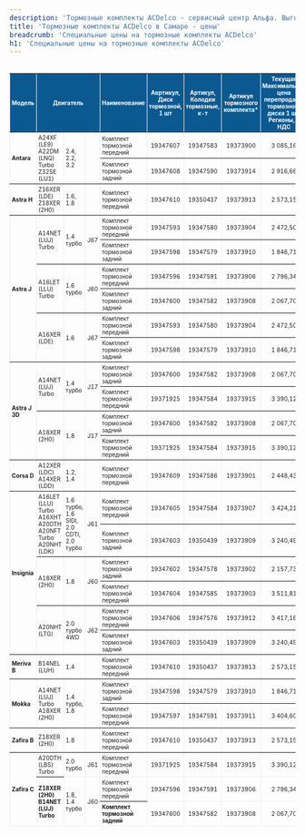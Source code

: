 ```yaml
---
description: 'Тормозные комплекты ACDelco - сервисный центр Альфа. Выгодные цены, в наличии, высокое качество работы, официальный автосервис General Motors в Самаре.'
title: 'Тормозные комплекты ACDelco в Самаре - цены'
breadcrumb: 'Специальные цены на тормозные комплекты ACDelco'
h1: 'Специальные цены на тормозные комплекты ACDelco'
---
```

<div class="mds-area-pf1">
    <div class="modCnt_tbl_1 mod mds-cmp-content04 cnt_tbl_1 section" style="overflow: auto;position: relative;">
        <table class="tbl" style="border-collapse: collapse;border: none;" border="1" cellpadding="0" cellspacing="0">
            <thead>
                <tr style="background-color: rgb(10, 90, 145);color: rgb(255, 255, 255);">
                    <th height="93" style="font-size: 10px; padding: 3px; text-align: center;" align="center" width="5%" valign="middle">
                        <div class="fck_authorsinput tx">Модель</div>
                    </th>
                    <th colspan="3" style="font-size: 10px; padding: 3px; text-align: center;" align="center" width="15%" valign="middle" id="tht_02">
                        <div class="fck_authorsinput tx">Двигатель</div>
                    </th>
                    <th style="font-size: 10px; padding: 3px; text-align: center;" align="center" valign="middle" id="tht_03">
                        <div class="fck_authorsinput tx">Наименование</div>
                    </th>
                    <th style="font-size: 10px; padding: 3px; text-align: center;" align="center" valign="middle" id="tht_04">
                        <div class="fck_authorsinput tx">Авртикул, Диск тормозной, 1 шт</div>
                    </th>
                    <th style="font-size: 10px; padding: 3px; text-align: center;" align="center" valign="middle" id="tht_05">
                        <div class="fck_authorsinput tx">Артикул, Колодки тормозные, к-т</div>
                    </th>
                    <th style="font-size: 10px; padding: 3px; text-align: center;" align="center" valign="middle" id="tht_06">
                        <div class="fck_authorsinput tx">Артикул тормозного комплекта*</div>
                    </th>
                    <th style="font-size: 10px; padding: 3px; text-align: center;" align="center" valign="middle" id="tht_07">
                        <div class="fck_authorsinput tx"><strong>Текущая Максимальная цена перепродажи тормозного диска 1 шт, Регионы, с НДС</strong></div>
                    </th>
                    <th style="font-size: 10px; padding: 3px; text-align: center;" align="center" valign="middle" id="tht_08">
                        <div class="fck_authorsinput tx"><strong>Текущая Максимальная цена перепродажи Колодок тормозных, Регионы, с НДС</strong></div>
                    </th>
                    <th style="font-size: 10px; padding: 3px; text-align: center;" align="center" valign="middle" id="tht_09">
                        <div class="fck_authorsinput tx"><strong>Текущая Максимальная цена перепродажи Тормозного Комплекта, Регионы, с НДС</strong></div>
                    </th>
                    <th style="font-size: 10px; padding: 3px; text-align: center;" align="center" valign="middle" id="tht_010">
                        <div class="fck_authorsinput tx"><strong>Максимальная цена перепродажи Тормозного Комплекта по Кампании, Регионы, с НДС</strong></div>
                    </th>
                </tr>
            </thead>
            <tfoot>
                <tr>
                    <th height="48" sdnum="1038;0;@" style="font-size: 10px; padding: 3px;" align="left" rowspan="3" valign="middle" id="thl_26">
                        <div class="fck_authorsinput tx">Zafira C</div>
                    </th>
                    <td sdnum="1038;0;@" style="font-size: 10px; padding: 3px;" align="left" valign="middle" headers="tht_02 thl_26">
                        <div class="fck_authorsinput tx">A20DTH (LBS) Turbo</div>
                    </td>
                    <td sdnum="1038;0;@" style="font-size: 10px; padding: 3px;" align="left" valign="middle" headers="tht_03 thl_26">
                        <div class="fck_authorsinput tx">2.0 турбо</div>
                    </td>
                    <td sdnum="1038;0;_(* #&nbsp;##0,00_);_(* \(#&nbsp;##0,00\);_(* &quot;-&quot;??_);_(@_)" style="font-size: 10px; padding: 3px;" align="center" valign="middle" headers="tht_04 thl_26">
                        <div class="fck_authorsinput tx"> J61 </div>
                    </td>
                    <td sdnum="1038;0;@" style="font-size: 10px; padding: 3px;" align="left" valign="middle" headers="tht_05 thl_26">
                        <div class="fck_authorsinput tx">Комплект тормозной передний</div>
                    </td>
                    <td sdnum="1038;0;@" style="font-size: 10px; padding: 3px;" align="center" valign="middle" headers="tht_06 thl_26">
                        <div class="fck_authorsinput tx">19371925</div>
                    </td>
                    <td sdnum="1038;0;@" style="font-size: 10px; padding: 3px;" align="center" valign="middle" headers="tht_07 thl_26">
                        <div class="fck_authorsinput tx">19347584</div>
                    </td>
                    <td sdnum="1038;0;@" style="font-size: 10px; padding: 3px;" align="center" valign="middle" headers="tht_08 thl_26">
                        <div class="fck_authorsinput tx">19373915</div>
                    </td>
                    <td sdnum="1038;0;_(* #&nbsp;##0,00_);_(* \(#&nbsp;##0,00\);_(* &quot;-&quot;??_);_(@_)" sdval="3390,12331008" style="font-size: 10px; padding: 3px;" align="center" valign="middle" headers="tht_09 thl_26">
                        <div class="fck_authorsinput tx"> 3&nbsp;390,12 </div>
                    </td>
                    <td sdnum="1038;0;_(* #&nbsp;##0,00_);_(* \(#&nbsp;##0,00\);_(* &quot;-&quot;??_);_(@_)" sdval="3144,220704768" style="font-size: 10px; padding: 3px;" align="center" valign="middle" headers="tht_10 thl_26">
                        <div class="fck_authorsinput tx"> 3&nbsp;144,22 </div>
                    </td>
                    <td sdnum="1038;0;_(* #&nbsp;##0,00_);_(* \(#&nbsp;##0,00\);_(* &quot;-&quot;??_);_(@_)" sdval="9924,467324928" style="font-size: 10px; padding: 3px;" align="right" valign="middle" headers="tht_11 thl_26">
                        <div class="fck_authorsinput tx"><strong> 9&nbsp;924,47 </strong></div>
                    </td>
                    <td sdnum="1038;0;_(* #&nbsp;##0,00_);_(* \(#&nbsp;##0,00\);_(* &quot;-&quot;??_);_(@_)" sdval="6780,24662016" style="font-size: 10px; padding: 3px;" align="right" valign="middle" headers="tht_12 thl_26">
                        <div class="fck_authorsinput tx"><strong> 6&nbsp;780,25 </strong></div>
                    </td>
                </tr>
                <tr>
                    <th sdnum="1038;0;@" style="font-size: 10px; padding: 3px;" align="left" rowspan="2" valign="middle" id="thl_27">
                        <div class="fck_authorsinput tx">Z18XER (2H0)<br />
                            B14NET (LUJ) Turbo</div>
                    </th>
                    <td sdnum="1038;0;@" style="font-size: 10px; padding: 3px;" align="left" rowspan="2" valign="middle" headers="tht_02 thl_27">
                        <div class="fck_authorsinput tx">1.8, 1.4 турбо</div>
                    </td>
                    <td sdnum="1038;0;@" style="font-size: 10px; padding: 3px;" align="center" rowspan="2" valign="middle" headers="tht_03 thl_27">
                        <div class="fck_authorsinput tx">J60</div>
                    </td>
                    <td sdnum="1038;0;@" style="font-size: 10px; padding: 3px;" align="left" valign="middle" headers="tht_04 thl_27">
                        <div class="fck_authorsinput tx">Комплект тормозной передний</div>
                    </td>
                    <td sdnum="1038;0;@" style="font-size: 10px; padding: 3px;" align="center" valign="middle" headers="tht_05 thl_27">
                        <div class="fck_authorsinput tx">19347596</div>
                    </td>
                    <td sdnum="1038;0;@" style="font-size: 10px; padding: 3px;" align="center" valign="middle" headers="tht_06 thl_27">
                        <div class="fck_authorsinput tx">19347591</div>
                    </td>
                    <td sdnum="1038;0;@" style="font-size: 10px; padding: 3px;" align="center" valign="middle" headers="tht_07 thl_27">
                        <div class="fck_authorsinput tx">19373906</div>
                    </td>
                    <td sdnum="1038;0;_(* #&nbsp;##0,00_);_(* \(#&nbsp;##0,00\);_(* &quot;-&quot;??_);_(@_)" sdval="2796,336012288" style="font-size: 10px; padding: 3px;" align="center" valign="middle" headers="tht_08 thl_27">
                        <div class="fck_authorsinput tx"> 2&nbsp;796,34 </div>
                    </td>
                    <td sdnum="1038;0;_(* #&nbsp;##0,00_);_(* \(#&nbsp;##0,00\);_(* &quot;-&quot;??_);_(@_)" sdval="2387,165933568" style="font-size: 10px; padding: 3px;" align="center" valign="middle" headers="tht_09 thl_27">
                        <div class="fck_authorsinput tx"> 2&nbsp;387,17 </div>
                    </td>
                    <td sdnum="1038;0;_(* #&nbsp;##0,00_);_(* \(#&nbsp;##0,00\);_(* &quot;-&quot;??_);_(@_)" sdval="7979,837958144" style="font-size: 10px; padding: 3px;" align="right" valign="middle" headers="tht_10 thl_27">
                        <div class="fck_authorsinput tx"><strong> 7&nbsp;979,84 </strong></div>
                    </td>
                    <td sdnum="1038;0;_(* #&nbsp;##0,00_);_(* \(#&nbsp;##0,00\);_(* &quot;-&quot;??_);_(@_)" sdval="5592,672024576" style="font-size: 10px; padding: 3px;" align="right" valign="middle" headers="tht_11 thl_27">
                        <div class="fck_authorsinput tx"><strong> 5&nbsp;592,67 </strong></div>
                    </td>
                </tr>
                <tr>
                    <th sdnum="1038;0;@" style="font-size: 10px; padding: 3px;" align="left" valign="middle" id="thl_28">
                        <div class="fck_authorsinput tx">Комплект тормозной задний</div>
                    </th>
                    <td sdnum="1038;0;@" style="font-size: 10px; padding: 3px;" align="center" valign="middle" headers="tht_02 thl_28">
                        <div class="fck_authorsinput tx">19347600</div>
                    </td>
                    <td sdnum="1038;0;@" style="font-size: 10px; padding: 3px;" align="center" valign="middle" headers="tht_03 thl_28">
                        <div class="fck_authorsinput tx">19347582</div>
                    </td>
                    <td sdnum="1038;0;@" style="font-size: 10px; padding: 3px;" align="center" valign="middle" headers="tht_04 thl_28">
                        <div class="fck_authorsinput tx">19373908</div>
                    </td>
                    <td sdnum="1038;0;_(* #&nbsp;##0,00_);_(* \(#&nbsp;##0,00\);_(* &quot;-&quot;??_);_(@_)" sdval="2067,700836864" style="font-size: 10px; padding: 3px;" align="center" valign="middle" headers="tht_05 thl_28">
                        <div class="fck_authorsinput tx"> 2&nbsp;067,70 </div>
                    </td>
                    <td sdnum="1038;0;_(* #&nbsp;##0,00_);_(* \(#&nbsp;##0,00\);_(* &quot;-&quot;??_);_(@_)" sdval="1868,6034432" style="font-size: 10px; padding: 3px;" align="center" valign="middle" headers="tht_06 thl_28">
                        <div class="fck_authorsinput tx"> 1&nbsp;868,60 </div>
                    </td>
                    <td sdnum="1038;0;_(* #&nbsp;##0,00_);_(* \(#&nbsp;##0,00\);_(* &quot;-&quot;??_);_(@_)" sdval="6004,005116928" style="font-size: 10px; padding: 3px;" align="right" valign="middle" headers="tht_07 thl_28">
                        <div class="fck_authorsinput tx"><strong> 6&nbsp;004,01 </strong></div>
                    </td>
                    <td sdnum="1038;0;_(* #&nbsp;##0,00_);_(* \(#&nbsp;##0,00\);_(* &quot;-&quot;??_);_(@_)" sdval="4135,401673728" style="font-size: 10px; padding: 3px;" align="right" valign="middle" headers="tht_08 thl_28">
                        <div class="fck_authorsinput tx"><strong> 4&nbsp;135,40 </strong></div>
                    </td>
                </tr>
            </tfoot>
            <tbody>
                <tr>
                    <th height="53" sdnum="1038;0;@" style="font-size: 10px; padding: 3px;" align="left" rowspan="2" valign="middle" id="thl_02">
                        <div class="fck_authorsinput tx">Antara</div>
                    </th>
                    <td sdnum="1038;0;@" style="font-size: 10px; padding: 3px;" align="left" rowspan="2" valign="middle" headers="tht_02 thl_02">
                        <div class="fck_authorsinput tx">A24XF (LE9)<br />
                            A22DM (LNQ) Turbo<br />
                            Z32SE (LU1)</div>
                    </td>
                    <td sdnum="1038;0;@" style="font-size: 10px; padding: 3px;" align="left" rowspan="2" valign="middle" headers="tht_03 thl_02">
                        <div class="fck_authorsinput tx">2.4, 2.2, 3.2</div>
                    </td>
                    <td sdnum="1038;0;@" style="font-size: 10px; padding: 3px;" align="center" rowspan="2" valign="middle" headers="tht_04 thl_02">
                        <div class="fck_authorsinput tx">&nbsp;</div>
                    </td>
                    <td sdnum="1038;0;@" style="font-size: 10px; padding: 3px;" align="left" valign="middle" headers="tht_05 thl_02">
                        <div class="fck_authorsinput tx">Комплект тормозной передний</div>
                    </td>
                    <td sdnum="1038;0;@" style="font-size: 10px; padding: 3px;" align="center" valign="middle" headers="tht_06 thl_02">
                        <div class="fck_authorsinput tx">19347607</div>
                    </td>
                    <td sdnum="1038;0;@" style="font-size: 10px; padding: 3px;" align="center" valign="middle" headers="tht_07 thl_02">
                        <div class="fck_authorsinput tx">19347583</div>
                    </td>
                    <td sdnum="1038;0;@" style="font-size: 10px; padding: 3px;" align="center" valign="middle" headers="tht_08 thl_02">
                        <div class="fck_authorsinput tx">19373900</div>
                    </td>
                    <td sdnum="1038;0;_(* #&nbsp;##0,00_);_(* \(#&nbsp;##0,00\);_(* &quot;-&quot;??_);_(@_)" sdval="3085,158415872" style="font-size: 10px; padding: 3px;" align="center" valign="middle" headers="tht_09 thl_02">
                        <div class="fck_authorsinput tx"> 3&nbsp;085,16 </div>
                    </td>
                    <td sdnum="1038;0;_(* #&nbsp;##0,00_);_(* \(#&nbsp;##0,00\);_(* &quot;-&quot;??_);_(@_)" sdval="3303,963267072" style="font-size: 10px; padding: 3px;" align="center" valign="middle" headers="tht_10 thl_02">
                        <div class="fck_authorsinput tx"> 3&nbsp;303,96 </div>
                    </td>
                    <td sdnum="1038;0;_(* #&nbsp;##0,00_);_(* \(#&nbsp;##0,00\);_(* &quot;-&quot;??_);_(@_)" sdval="9474,280098816" style="font-size: 10px; padding: 3px;" align="right" valign="middle" headers="tht_11 thl_02">
                        <div class="fck_authorsinput tx"><strong> 9&nbsp;474,28 </strong></div>
                    </td>
                    <td sdnum="1038;0;_(* #&nbsp;##0,00_);_(* \(#&nbsp;##0,00\);_(* &quot;-&quot;??_);_(@_)" sdval="6170,316831744" style="font-size: 10px; padding: 3px;" align="right" valign="middle" headers="tht_12 thl_02">
                        <div class="fck_authorsinput tx"><strong> 6&nbsp;170,32 </strong></div>
                    </td>
                </tr>
                <tr>
                    <td sdnum="1038;0;@" style="font-size: 10px; padding: 3px;" align="left" valign="middle" headers="tht_01 thl_03">
                        <div class="fck_authorsinput tx">Комплект тормозной задний</div>
                    </td>
                    <td sdnum="1038;0;@" style="font-size: 10px; padding: 3px;" align="center" valign="middle" headers="tht_02 thl_03">
                        <div class="fck_authorsinput tx">19347608</div>
                    </td>
                    <td sdnum="1038;0;@" style="font-size: 10px; padding: 3px;" align="center" valign="middle" headers="tht_03 thl_03">
                        <div class="fck_authorsinput tx">19347590</div>
                    </td>
                    <td sdnum="1038;0;@" style="font-size: 10px; padding: 3px;" align="center" valign="middle" headers="tht_04 thl_03">
                        <div class="fck_authorsinput tx">19373914</div>
                    </td>
                    <td sdnum="1038;0;_(* #&nbsp;##0,00_);_(* \(#&nbsp;##0,00\);_(* &quot;-&quot;??_);_(@_)" sdval="2916,66365952" style="font-size: 10px; padding: 3px;" align="center" valign="middle" headers="tht_05 thl_03">
                        <div class="fck_authorsinput tx"> 2&nbsp;916,66 </div>
                    </td>
                    <td sdnum="1038;0;_(* #&nbsp;##0,00_);_(* \(#&nbsp;##0,00\);_(* &quot;-&quot;??_);_(@_)" sdval="2360,909351424" style="font-size: 10px; padding: 3px;" align="center" valign="middle" headers="tht_06 thl_03">
                        <div class="fck_authorsinput tx"> 2&nbsp;360,91 </div>
                    </td>
                    <td sdnum="1038;0;_(* #&nbsp;##0,00_);_(* \(#&nbsp;##0,00\);_(* &quot;-&quot;??_);_(@_)" sdval="8194,236670464" style="font-size: 10px; padding: 3px;" align="right" valign="middle" headers="tht_07 thl_03">
                        <div class="fck_authorsinput tx"><strong> 8&nbsp;194,24 </strong></div>
                    </td>
                    <td sdnum="1038;0;_(* #&nbsp;##0,00_);_(* \(#&nbsp;##0,00\);_(* &quot;-&quot;??_);_(@_)" sdval="5833,32731904" style="font-size: 10px; padding: 3px;" align="right" valign="middle" headers="tht_08 thl_03">
                        <div class="fck_authorsinput tx"><strong> 5&nbsp;833,33 </strong></div>
                    </td>
                </tr>
                <tr>
                    <th height="42" sdnum="1038;0;@" style="font-size: 10px; padding: 3px;" align="left" valign="middle" id="thl_04">
                        <div class="fck_authorsinput tx">Astra H</div>
                    </th>
                    <td sdnum="1038;0;@" style="font-size: 10px; padding: 3px;" align="left" valign="middle" headers="tht_02 thl_04">
                        <div class="fck_authorsinput tx">Z16XER (LDE)<br />
                            Z18XER (2H0)</div>
                    </td>
                    <td sdnum="1038;0;@" style="font-size: 10px; padding: 3px;" align="left" valign="middle" headers="tht_03 thl_04">
                        <div class="fck_authorsinput tx">1.6, 1.8</div>
                    </td>
                    <td sdnum="1038;0;@" style="font-size: 10px; padding: 3px;" align="center" valign="middle" headers="tht_04 thl_04">
                        <div class="fck_authorsinput tx">&nbsp;</div>
                    </td>
                    <td sdnum="1038;0;@" style="font-size: 10px; padding: 3px;" align="left" valign="middle" headers="tht_05 thl_04">
                        <div class="fck_authorsinput tx">Комплект тормозной передний</div>
                    </td>
                    <td sdnum="1038;0;@" style="font-size: 10px; padding: 3px;" align="center" valign="middle" headers="tht_06 thl_04">
                        <div class="fck_authorsinput tx">19347610</div>
                    </td>
                    <td sdnum="1038;0;@" style="font-size: 10px; padding: 3px;" align="center" valign="middle" headers="tht_07 thl_04">
                        <div class="fck_authorsinput tx">19350437</div>
                    </td>
                    <td sdnum="1038;0;@" style="font-size: 10px; padding: 3px;" align="center" valign="middle" headers="tht_08 thl_04">
                        <div class="fck_authorsinput tx">19373913</div>
                    </td>
                    <td sdnum="1038;0;_(* #&nbsp;##0,00_);_(* \(#&nbsp;##0,00\);_(* &quot;-&quot;??_);_(@_)" sdval="2573,145050112" style="font-size: 10px; padding: 3px;" align="center" valign="middle" headers="tht_09 thl_04">
                        <div class="fck_authorsinput tx"> 2&nbsp;573,15 </div>
                    </td>
                    <td sdnum="1038;0;_(* #&nbsp;##0,00_);_(* \(#&nbsp;##0,00\);_(* &quot;-&quot;??_);_(@_)" sdval="1974,7513344" style="font-size: 10px; padding: 3px;" align="center" valign="middle" headers="tht_10 thl_04">
                        <div class="fck_authorsinput tx"> 1&nbsp;974,75 </div>
                    </td>
                    <td sdnum="1038;0;_(* #&nbsp;##0,00_);_(* \(#&nbsp;##0,00\);_(* &quot;-&quot;??_);_(@_)" sdval="7121,041434624" style="font-size: 10px; padding: 3px;" align="right" valign="middle" headers="tht_11 thl_04">
                        <div class="fck_authorsinput tx"><strong> 7&nbsp;121,04 </strong></div>
                    </td>
                    <td sdnum="1038;0;_(* #&nbsp;##0,00_);_(* \(#&nbsp;##0,00\);_(* &quot;-&quot;??_);_(@_)" sdval="5146,290100224" style="font-size: 10px; padding: 3px;" align="right" valign="middle" headers="tht_12 thl_04">
                        <div class="fck_authorsinput tx"><strong> 5&nbsp;146,29 </strong></div>
                    </td>
                </tr>
                <tr>
                    <th height="96" sdnum="1038;0;@" style="font-size: 10px; padding: 3px;" align="left" rowspan="6" valign="middle" id="thl_05">
                        <div class="fck_authorsinput tx">Astra J</div>
                    </th>
                    <td sdnum="1038;0;@" style="font-size: 10px; padding: 3px;" align="left" rowspan="2" valign="middle" headers="tht_02 thl_05">
                        <div class="fck_authorsinput tx">A14NET (LUJ) Turbo</div>
                    </td>
                    <td sdnum="1038;0;@" style="font-size: 10px; padding: 3px;" align="left" rowspan="2" valign="middle" headers="tht_03 thl_05">
                        <div class="fck_authorsinput tx">1.4 турбо</div>
                    </td>
                    <td sdnum="1038;0;_(* #&nbsp;##0,00_);_(* \(#&nbsp;##0,00\);_(* &quot;-&quot;??_);_(@_)" style="font-size: 10px; padding: 3px;" align="center" rowspan="2" valign="middle" headers="tht_04 thl_05">
                        <div class="fck_authorsinput tx"> J67 </div>
                    </td>
                    <td sdnum="1038;0;@" style="font-size: 10px; padding: 3px;" align="left" valign="middle" headers="tht_05 thl_05">
                        <div class="fck_authorsinput tx">Комплект тормозной передний</div>
                    </td>
                    <td sdnum="1038;0;@" style="font-size: 10px; padding: 3px;" align="center" valign="middle" headers="tht_06 thl_05">
                        <div class="fck_authorsinput tx">19347593</div>
                    </td>
                    <td sdnum="1038;0;@" style="font-size: 10px; padding: 3px;" align="center" valign="middle" headers="tht_07 thl_05">
                        <div class="fck_authorsinput tx">19347580</div>
                    </td>
                    <td sdnum="1038;0;@" style="font-size: 10px; padding: 3px;" align="center" valign="middle" headers="tht_08 thl_05">
                        <div class="fck_authorsinput tx">19373904</div>
                    </td>
                    <td sdnum="1038;0;_(* #&nbsp;##0,00_);_(* \(#&nbsp;##0,00\);_(* &quot;-&quot;??_);_(@_)" sdval="2472,504832512" style="font-size: 10px; padding: 3px;" align="center" valign="middle" headers="tht_09 thl_05">
                        <div class="fck_authorsinput tx"> 2&nbsp;472,50 </div>
                    </td>
                    <td sdnum="1038;0;_(* #&nbsp;##0,00_);_(* \(#&nbsp;##0,00\);_(* &quot;-&quot;??_);_(@_)" sdval="1975,812813312" style="font-size: 10px; padding: 3px;" align="center" valign="middle" headers="tht_10 thl_05">
                        <div class="fck_authorsinput tx"> 1&nbsp;975,81 </div>
                    </td>
                    <td sdnum="1038;0;_(* #&nbsp;##0,00_);_(* \(#&nbsp;##0,00\);_(* &quot;-&quot;??_);_(@_)" sdval="6920,822478336" style="font-size: 10px; padding: 3px;" align="right" valign="middle" headers="tht_11 thl_05">
                        <div class="fck_authorsinput tx"><strong> 6&nbsp;920,82 </strong></div>
                    </td>
                    <td sdnum="1038;0;_(* #&nbsp;##0,00_);_(* \(#&nbsp;##0,00\);_(* &quot;-&quot;??_);_(@_)" sdval="4945,009665024" style="font-size: 10px; padding: 3px;" align="right" valign="middle" headers="tht_12 thl_05">
                        <div class="fck_authorsinput tx"><strong> 4&nbsp;945,01 </strong></div>
                    </td>
                </tr>
                <tr>
                    <td sdnum="1038;0;@" style="font-size: 10px; padding: 3px;" align="left" valign="middle" headers="tht_01 thl_06">
                        <div class="fck_authorsinput tx">Комплект тормозной задний</div>
                    </td>
                    <td sdnum="1038;0;@" style="font-size: 10px; padding: 3px;" align="center" valign="middle" headers="tht_02 thl_06">
                        <div class="fck_authorsinput tx">19347598</div>
                    </td>
                    <td sdnum="1038;0;@" style="font-size: 10px; padding: 3px;" align="center" valign="middle" headers="tht_03 thl_06">
                        <div class="fck_authorsinput tx">19347579</div>
                    </td>
                    <td sdnum="1038;0;@" style="font-size: 10px; padding: 3px;" align="center" valign="middle" headers="tht_04 thl_06">
                        <div class="fck_authorsinput tx">19373910</div>
                    </td>
                    <td sdnum="1038;0;_(* #&nbsp;##0,00_);_(* \(#&nbsp;##0,00\);_(* &quot;-&quot;??_);_(@_)" sdval="1846,712944128" style="font-size: 10px; padding: 3px;" align="center" valign="middle" headers="tht_05 thl_06">
                        <div class="fck_authorsinput tx"> 1&nbsp;846,71 </div>
                    </td>
                    <td sdnum="1038;0;_(* #&nbsp;##0,00_);_(* \(#&nbsp;##0,00\);_(* &quot;-&quot;??_);_(@_)" sdval="1855,465138176" style="font-size: 10px; padding: 3px;" align="center" valign="middle" headers="tht_06 thl_06">
                        <div class="fck_authorsinput tx"> 1&nbsp;855,47 </div>
                    </td>
                    <td sdnum="1038;0;_(* #&nbsp;##0,00_);_(* \(#&nbsp;##0,00\);_(* &quot;-&quot;??_);_(@_)" sdval="5548,891026432" style="font-size: 10px; padding: 3px;" align="right" valign="middle" headers="tht_07 thl_06">
                        <div class="fck_authorsinput tx"><strong> 5&nbsp;548,89 </strong></div>
                    </td>
                    <td sdnum="1038;0;_(* #&nbsp;##0,00_);_(* \(#&nbsp;##0,00\);_(* &quot;-&quot;??_);_(@_)" sdval="3693,425888256" style="font-size: 10px; padding: 3px;" align="right" valign="middle" headers="tht_08 thl_06">
                        <div class="fck_authorsinput tx"><strong> 3&nbsp;693,43 </strong></div>
                    </td>
                </tr>
                <tr>
                    <td sdnum="1038;0;@" style="font-size: 10px; padding: 3px;" align="left" rowspan="2" valign="middle" headers="tht_01 thl_07">
                        <div class="fck_authorsinput tx">A16LET (LLU) Turbo</div>
                    </td>
                    <td sdnum="1038;0;@" style="font-size: 10px; padding: 3px;" align="left" rowspan="2" valign="middle" headers="tht_02 thl_07">
                        <div class="fck_authorsinput tx">1.6 турбо</div>
                    </td>
                    <td sdnum="1038;0;@" style="font-size: 10px; padding: 3px;" align="center" rowspan="2" valign="middle" headers="tht_03 thl_07">
                        <div class="fck_authorsinput tx">J60</div>
                    </td>
                    <td sdnum="1038;0;@" style="font-size: 10px; padding: 3px;" align="left" valign="middle" headers="tht_04 thl_07">
                        <div class="fck_authorsinput tx">Комплект тормозной передний</div>
                    </td>
                    <td sdnum="1038;0;@" style="font-size: 10px; padding: 3px;" align="center" valign="middle" headers="tht_05 thl_07">
                        <div class="fck_authorsinput tx">19347596</div>
                    </td>
                    <td sdnum="1038;0;@" style="font-size: 10px; padding: 3px;" align="center" valign="middle" headers="tht_06 thl_07">
                        <div class="fck_authorsinput tx">19347591</div>
                    </td>
                    <td sdnum="1038;0;@" style="font-size: 10px; padding: 3px;" align="center" valign="middle" headers="tht_07 thl_07">
                        <div class="fck_authorsinput tx">19373906</div>
                    </td>
                    <td sdnum="1038;0;_(* #&nbsp;##0,00_);_(* \(#&nbsp;##0,00\);_(* &quot;-&quot;??_);_(@_)" sdval="2796,336012288" style="font-size: 10px; padding: 3px;" align="center" valign="middle" headers="tht_08 thl_07">
                        <div class="fck_authorsinput tx"> 2&nbsp;796,34 </div>
                    </td>
                    <td sdnum="1038;0;_(* #&nbsp;##0,00_);_(* \(#&nbsp;##0,00\);_(* &quot;-&quot;??_);_(@_)" sdval="2387,165933568" style="font-size: 10px; padding: 3px;" align="center" valign="middle" headers="tht_09 thl_07">
                        <div class="fck_authorsinput tx"> 2&nbsp;387,17 </div>
                    </td>
                    <td sdnum="1038;0;_(* #&nbsp;##0,00_);_(* \(#&nbsp;##0,00\);_(* &quot;-&quot;??_);_(@_)" sdval="7979,837958144" style="font-size: 10px; padding: 3px;" align="right" valign="middle" headers="tht_10 thl_07">
                        <div class="fck_authorsinput tx"><strong> 7&nbsp;979,84 </strong></div>
                    </td>
                    <td sdnum="1038;0;_(* #&nbsp;##0,00_);_(* \(#&nbsp;##0,00\);_(* &quot;-&quot;??_);_(@_)" sdval="5592,672024576" style="font-size: 10px; padding: 3px;" align="right" valign="middle" headers="tht_11 thl_07">
                        <div class="fck_authorsinput tx"><strong> 5&nbsp;592,67 </strong></div>
                    </td>
                </tr>
                <tr>
                    <td sdnum="1038;0;@" style="font-size: 10px; padding: 3px;" align="left" valign="middle" headers="tht_01 thl_08">
                        <div class="fck_authorsinput tx">Комплект тормозной задний</div>
                    </td>
                    <td sdnum="1038;0;@" style="font-size: 10px; padding: 3px;" align="center" valign="middle" headers="tht_02 thl_08">
                        <div class="fck_authorsinput tx">19347600</div>
                    </td>
                    <td sdnum="1038;0;@" style="font-size: 10px; padding: 3px;" align="center" valign="middle" headers="tht_03 thl_08">
                        <div class="fck_authorsinput tx">19347582</div>
                    </td>
                    <td sdnum="1038;0;@" style="font-size: 10px; padding: 3px;" align="center" valign="middle" headers="tht_04 thl_08">
                        <div class="fck_authorsinput tx">19373908</div>
                    </td>
                    <td sdnum="1038;0;_(* #&nbsp;##0,00_);_(* \(#&nbsp;##0,00\);_(* &quot;-&quot;??_);_(@_)" sdval="2067,700836864" style="font-size: 10px; padding: 3px;" align="center" valign="middle" headers="tht_05 thl_08">
                        <div class="fck_authorsinput tx"> 2&nbsp;067,70 </div>
                    </td>
                    <td sdnum="1038;0;_(* #&nbsp;##0,00_);_(* \(#&nbsp;##0,00\);_(* &quot;-&quot;??_);_(@_)" sdval="1868,6034432" style="font-size: 10px; padding: 3px;" align="center" valign="middle" headers="tht_06 thl_08">
                        <div class="fck_authorsinput tx"> 1&nbsp;868,60 </div>
                    </td>
                    <td sdnum="1038;0;_(* #&nbsp;##0,00_);_(* \(#&nbsp;##0,00\);_(* &quot;-&quot;??_);_(@_)" sdval="6004,005116928" style="font-size: 10px; padding: 3px;" align="right" valign="middle" headers="tht_07 thl_08">
                        <div class="fck_authorsinput tx"><strong> 6&nbsp;004,01 </strong></div>
                    </td>
                    <td sdnum="1038;0;_(* #&nbsp;##0,00_);_(* \(#&nbsp;##0,00\);_(* &quot;-&quot;??_);_(@_)" sdval="4135,401673728" style="font-size: 10px; padding: 3px;" align="right" valign="middle" headers="tht_08 thl_08">
                        <div class="fck_authorsinput tx"><strong> 4&nbsp;135,40 </strong></div>
                    </td>
                </tr>
                <tr>
                    <td sdnum="1038;0;@" style="font-size: 10px; padding: 3px;" align="left" rowspan="2" valign="middle" headers="tht_01 thl_09">
                        <div class="fck_authorsinput tx">A16XER (LDE)</div>
                    </td>
                    <td sdnum="1038;0;@" style="font-size: 10px; padding: 3px;" align="left" rowspan="2" valign="middle" headers="tht_02 thl_09">
                        <div class="fck_authorsinput tx">1.6</div>
                    </td>
                    <td sdnum="1038;0;_(* #&nbsp;##0,00_);_(* \(#&nbsp;##0,00\);_(* &quot;-&quot;??_);_(@_)" style="font-size: 10px; padding: 3px;" align="center" rowspan="2" valign="middle" headers="tht_03 thl_09">
                        <div class="fck_authorsinput tx"> J67 </div>
                    </td>
                    <td sdnum="1038;0;@" style="font-size: 10px; padding: 3px;" align="left" valign="middle" headers="tht_04 thl_09">
                        <div class="fck_authorsinput tx">Комплект тормозной передний</div>
                    </td>
                    <td sdnum="1038;0;@" style="font-size: 10px; padding: 3px;" align="center" valign="middle" headers="tht_05 thl_09">
                        <div class="fck_authorsinput tx">19347593</div>
                    </td>
                    <td sdnum="1038;0;@" style="font-size: 10px; padding: 3px;" align="center" valign="middle" headers="tht_06 thl_09">
                        <div class="fck_authorsinput tx">19347580</div>
                    </td>
                    <td sdnum="1038;0;@" style="font-size: 10px; padding: 3px;" align="center" valign="middle" headers="tht_07 thl_09">
                        <div class="fck_authorsinput tx">19373904</div>
                    </td>
                    <td sdnum="1038;0;_(* #&nbsp;##0,00_);_(* \(#&nbsp;##0,00\);_(* &quot;-&quot;??_);_(@_)" sdval="2472,504832512" style="font-size: 10px; padding: 3px;" align="center" valign="middle" headers="tht_08 thl_09">
                        <div class="fck_authorsinput tx"> 2&nbsp;472,50 </div>
                    </td>
                    <td sdnum="1038;0;_(* #&nbsp;##0,00_);_(* \(#&nbsp;##0,00\);_(* &quot;-&quot;??_);_(@_)" sdval="1975,812813312" style="font-size: 10px; padding: 3px;" align="center" valign="middle" headers="tht_09 thl_09">
                        <div class="fck_authorsinput tx"> 1&nbsp;975,81 </div>
                    </td>
                    <td sdnum="1038;0;_(* #&nbsp;##0,00_);_(* \(#&nbsp;##0,00\);_(* &quot;-&quot;??_);_(@_)" sdval="6920,822478336" style="font-size: 10px; padding: 3px;" align="right" valign="middle" headers="tht_10 thl_09">
                        <div class="fck_authorsinput tx"><strong> 6&nbsp;920,82 </strong></div>
                    </td>
                    <td sdnum="1038;0;_(* #&nbsp;##0,00_);_(* \(#&nbsp;##0,00\);_(* &quot;-&quot;??_);_(@_)" sdval="4945,009665024" style="font-size: 10px; padding: 3px;" align="right" valign="middle" headers="tht_11 thl_09">
                        <div class="fck_authorsinput tx"><strong> 4&nbsp;945,01 </strong></div>
                    </td>
                </tr>
                <tr>
                    <td sdnum="1038;0;@" style="font-size: 10px; padding: 3px;" align="left" valign="middle" headers="tht_01 thl_10">
                        <div class="fck_authorsinput tx">Комплект тормозной задний</div>
                    </td>
                    <td sdnum="1038;0;@" style="font-size: 10px; padding: 3px;" align="center" valign="middle" headers="tht_02 thl_10">
                        <div class="fck_authorsinput tx">19347598</div>
                    </td>
                    <td sdnum="1038;0;@" style="font-size: 10px; padding: 3px;" align="center" valign="middle" headers="tht_03 thl_10">
                        <div class="fck_authorsinput tx">19347579</div>
                    </td>
                    <td sdnum="1038;0;@" style="font-size: 10px; padding: 3px;" align="center" valign="middle" headers="tht_04 thl_10">
                        <div class="fck_authorsinput tx">19373910</div>
                    </td>
                    <td sdnum="1038;0;_(* #&nbsp;##0,00_);_(* \(#&nbsp;##0,00\);_(* &quot;-&quot;??_);_(@_)" sdval="1846,712944128" style="font-size: 10px; padding: 3px;" align="center" valign="middle" headers="tht_05 thl_10">
                        <div class="fck_authorsinput tx"> 1&nbsp;846,71 </div>
                    </td>
                    <td sdnum="1038;0;_(* #&nbsp;##0,00_);_(* \(#&nbsp;##0,00\);_(* &quot;-&quot;??_);_(@_)" sdval="1855,465138176" style="font-size: 10px; padding: 3px;" align="center" valign="middle" headers="tht_06 thl_10">
                        <div class="fck_authorsinput tx"> 1&nbsp;855,47 </div>
                    </td>
                    <td sdnum="1038;0;_(* #&nbsp;##0,00_);_(* \(#&nbsp;##0,00\);_(* &quot;-&quot;??_);_(@_)" sdval="5548,891026432" style="font-size: 10px; padding: 3px;" align="right" valign="middle" headers="tht_07 thl_10">
                        <div class="fck_authorsinput tx"><strong> 5&nbsp;548,89 </strong></div>
                    </td>
                    <td sdnum="1038;0;_(* #&nbsp;##0,00_);_(* \(#&nbsp;##0,00\);_(* &quot;-&quot;??_);_(@_)" sdval="3693,425888256" style="font-size: 10px; padding: 3px;" align="right" valign="middle" headers="tht_08 thl_10">
                        <div class="fck_authorsinput tx"><strong> 3&nbsp;693,43 </strong></div>
                    </td>
                </tr>
                <tr>
                    <th height="64" sdnum="1038;0;@" style="font-size: 10px; padding: 3px;" align="left" rowspan="4" valign="middle" id="thl_11">
                        <div class="fck_authorsinput tx">Astra J 3D</div>
                    </th>
                    <td sdnum="1038;0;@" style="font-size: 10px; padding: 3px;" align="left" rowspan="2" valign="middle" headers="tht_02 thl_11">
                        <div class="fck_authorsinput tx">A14NET (LUJ) Turbo</div>
                    </td>
                    <td sdnum="1038;0;@" style="font-size: 10px; padding: 3px;" align="left" rowspan="2" valign="middle" headers="tht_03 thl_11">
                        <div class="fck_authorsinput tx">1.4 турбо</div>
                    </td>
                    <td sdnum="1038;0;_(* #&nbsp;##0,00_);_(* \(#&nbsp;##0,00\);_(* &quot;-&quot;??_);_(@_)" style="font-size: 10px; padding: 3px;" align="center" rowspan="2" valign="middle" headers="tht_04 thl_11">
                        <div class="fck_authorsinput tx"> J17 </div>
                    </td>
                    <td sdnum="1038;0;@" style="font-size: 10px; padding: 3px;" align="left" valign="middle" headers="tht_05 thl_11">
                        <div class="fck_authorsinput tx">Комплект тормозной задний</div>
                    </td>
                    <td sdnum="1038;0;@" style="font-size: 10px; padding: 3px;" align="center" valign="middle" headers="tht_06 thl_11">
                        <div class="fck_authorsinput tx">19347600</div>
                    </td>
                    <td sdnum="1038;0;@" style="font-size: 10px; padding: 3px;" align="center" valign="middle" headers="tht_07 thl_11">
                        <div class="fck_authorsinput tx">19347582</div>
                    </td>
                    <td sdnum="1038;0;@" style="font-size: 10px; padding: 3px;" align="center" valign="middle" headers="tht_08 thl_11">
                        <div class="fck_authorsinput tx">19373908</div>
                    </td>
                    <td sdnum="1038;0;_(* #&nbsp;##0,00_);_(* \(#&nbsp;##0,00\);_(* &quot;-&quot;??_);_(@_)" sdval="2067,700836864" style="font-size: 10px; padding: 3px;" align="center" valign="middle" headers="tht_09 thl_11">
                        <div class="fck_authorsinput tx"> 2&nbsp;067,70 </div>
                    </td>
                    <td sdnum="1038;0;_(* #&nbsp;##0,00_);_(* \(#&nbsp;##0,00\);_(* &quot;-&quot;??_);_(@_)" sdval="1868,6034432" style="font-size: 10px; padding: 3px;" align="center" valign="middle" headers="tht_10 thl_11">
                        <div class="fck_authorsinput tx"> 1&nbsp;868,60 </div>
                    </td>
                    <td sdnum="1038;0;_(* #&nbsp;##0,00_);_(* \(#&nbsp;##0,00\);_(* &quot;-&quot;??_);_(@_)" sdval="6004,005116928" style="font-size: 10px; padding: 3px;" align="right" valign="middle" headers="tht_11 thl_11">
                        <div class="fck_authorsinput tx"><strong> 6&nbsp;004,01 </strong></div>
                    </td>
                    <td sdnum="1038;0;_(* #&nbsp;##0,00_);_(* \(#&nbsp;##0,00\);_(* &quot;-&quot;??_);_(@_)" sdval="4135,401673728" style="font-size: 10px; padding: 3px;" align="right" valign="middle" headers="tht_12 thl_11">
                        <div class="fck_authorsinput tx"><strong> 4&nbsp;135,40 </strong></div>
                    </td>
                </tr>
                <tr>
                    <td sdnum="1038;0;@" style="font-size: 10px; padding: 3px;" align="left" valign="middle" headers="tht_01 thl_12">
                        <div class="fck_authorsinput tx">Комплект тормозной передний</div>
                    </td>
                    <td sdnum="1038;0;@" style="font-size: 10px; padding: 3px;" align="center" valign="middle" headers="tht_02 thl_12">
                        <div class="fck_authorsinput tx">19371925</div>
                    </td>
                    <td sdnum="1038;0;@" style="font-size: 10px; padding: 3px;" align="center" valign="middle" headers="tht_03 thl_12">
                        <div class="fck_authorsinput tx">19347584</div>
                    </td>
                    <td sdnum="1038;0;@" style="font-size: 10px; padding: 3px;" align="center" valign="middle" headers="tht_04 thl_12">
                        <div class="fck_authorsinput tx">19373915</div>
                    </td>
                    <td sdnum="1038;0;_(* #&nbsp;##0,00_);_(* \(#&nbsp;##0,00\);_(* &quot;-&quot;??_);_(@_)" sdval="3390,12331008" style="font-size: 10px; padding: 3px;" align="center" valign="middle" headers="tht_05 thl_12">
                        <div class="fck_authorsinput tx"> 3&nbsp;390,12 </div>
                    </td>
                    <td sdnum="1038;0;_(* #&nbsp;##0,00_);_(* \(#&nbsp;##0,00\);_(* &quot;-&quot;??_);_(@_)" sdval="3144,220704768" style="font-size: 10px; padding: 3px;" align="center" valign="middle" headers="tht_06 thl_12">
                        <div class="fck_authorsinput tx"> 3&nbsp;144,22 </div>
                    </td>
                    <td sdnum="1038;0;_(* #&nbsp;##0,00_);_(* \(#&nbsp;##0,00\);_(* &quot;-&quot;??_);_(@_)" sdval="9924,467324928" style="font-size: 10px; padding: 3px;" align="right" valign="middle" headers="tht_07 thl_12">
                        <div class="fck_authorsinput tx"><strong> 9&nbsp;924,47 </strong></div>
                    </td>
                    <td sdnum="1038;0;_(* #&nbsp;##0,00_);_(* \(#&nbsp;##0,00\);_(* &quot;-&quot;??_);_(@_)" sdval="6780,24662016" style="font-size: 10px; padding: 3px;" align="right" valign="middle" headers="tht_08 thl_12">
                        <div class="fck_authorsinput tx"><strong> 6&nbsp;780,25 </strong></div>
                    </td>
                </tr>
                <tr>
                    <td sdnum="1038;0;@" style="font-size: 10px; padding: 3px;" align="left" rowspan="2" valign="middle" headers="tht_01 thl_13">
                        <div class="fck_authorsinput tx">A18XER (2H0)</div>
                    </td>
                    <td sdnum="1038;0;@" style="font-size: 10px; padding: 3px;" align="left" rowspan="2" valign="middle" headers="tht_02 thl_13">
                        <div class="fck_authorsinput tx">1.8</div>
                    </td>
                    <td sdnum="1038;0;_(* #&nbsp;##0,00_);_(* \(#&nbsp;##0,00\);_(* &quot;-&quot;??_);_(@_)" style="font-size: 10px; padding: 3px;" align="center" rowspan="2" valign="middle" headers="tht_03 thl_13">
                        <div class="fck_authorsinput tx"> J17 </div>
                    </td>
                    <td sdnum="1038;0;@" style="font-size: 10px; padding: 3px;" align="left" valign="middle" headers="tht_04 thl_13">
                        <div class="fck_authorsinput tx">Комплект тормозной задний</div>
                    </td>
                    <td sdnum="1038;0;@" style="font-size: 10px; padding: 3px;" align="center" valign="middle" headers="tht_05 thl_13">
                        <div class="fck_authorsinput tx">19347600</div>
                    </td>
                    <td sdnum="1038;0;@" style="font-size: 10px; padding: 3px;" align="center" valign="middle" headers="tht_06 thl_13">
                        <div class="fck_authorsinput tx">19347582</div>
                    </td>
                    <td sdnum="1038;0;@" style="font-size: 10px; padding: 3px;" align="center" valign="middle" headers="tht_07 thl_13">
                        <div class="fck_authorsinput tx">19373908</div>
                    </td>
                    <td sdnum="1038;0;_(* #&nbsp;##0,00_);_(* \(#&nbsp;##0,00\);_(* &quot;-&quot;??_);_(@_)" sdval="2067,700836864" style="font-size: 10px; padding: 3px;" align="center" valign="middle" headers="tht_08 thl_13">
                        <div class="fck_authorsinput tx"> 2&nbsp;067,70 </div>
                    </td>
                    <td sdnum="1038;0;_(* #&nbsp;##0,00_);_(* \(#&nbsp;##0,00\);_(* &quot;-&quot;??_);_(@_)" sdval="1868,6034432" style="font-size: 10px; padding: 3px;" align="center" valign="middle" headers="tht_09 thl_13">
                        <div class="fck_authorsinput tx"> 1&nbsp;868,60 </div>
                    </td>
                    <td sdnum="1038;0;_(* #&nbsp;##0,00_);_(* \(#&nbsp;##0,00\);_(* &quot;-&quot;??_);_(@_)" sdval="6004,005116928" style="font-size: 10px; padding: 3px;" align="right" valign="middle" headers="tht_10 thl_13">
                        <div class="fck_authorsinput tx"><strong> 6&nbsp;004,01 </strong></div>
                    </td>
                    <td sdnum="1038;0;_(* #&nbsp;##0,00_);_(* \(#&nbsp;##0,00\);_(* &quot;-&quot;??_);_(@_)" sdval="4135,401673728" style="font-size: 10px; padding: 3px;" align="right" valign="middle" headers="tht_11 thl_13">
                        <div class="fck_authorsinput tx"><strong> 4&nbsp;135,40 </strong></div>
                    </td>
                </tr>
                <tr>
                    <td sdnum="1038;0;@" style="font-size: 10px; padding: 3px;" align="left" valign="middle" headers="tht_01 thl_14">
                        <div class="fck_authorsinput tx">Комплект тормозной передний</div>
                    </td>
                    <td sdnum="1038;0;@" style="font-size: 10px; padding: 3px;" align="center" valign="middle" headers="tht_02 thl_14">
                        <div class="fck_authorsinput tx">19371925</div>
                    </td>
                    <td sdnum="1038;0;@" style="font-size: 10px; padding: 3px;" align="center" valign="middle" headers="tht_03 thl_14">
                        <div class="fck_authorsinput tx">19347584</div>
                    </td>
                    <td sdnum="1038;0;@" style="font-size: 10px; padding: 3px;" align="center" valign="middle" headers="tht_04 thl_14">
                        <div class="fck_authorsinput tx">19373915</div>
                    </td>
                    <td sdnum="1038;0;_(* #&nbsp;##0,00_);_(* \(#&nbsp;##0,00\);_(* &quot;-&quot;??_);_(@_)" sdval="3390,12331008" style="font-size: 10px; padding: 3px;" align="center" valign="middle" headers="tht_05 thl_14">
                        <div class="fck_authorsinput tx"> 3&nbsp;390,12 </div>
                    </td>
                    <td sdnum="1038;0;_(* #&nbsp;##0,00_);_(* \(#&nbsp;##0,00\);_(* &quot;-&quot;??_);_(@_)" sdval="3144,220704768" style="font-size: 10px; padding: 3px;" align="center" valign="middle" headers="tht_06 thl_14">
                        <div class="fck_authorsinput tx"> 3&nbsp;144,22 </div>
                    </td>
                    <td sdnum="1038;0;_(* #&nbsp;##0,00_);_(* \(#&nbsp;##0,00\);_(* &quot;-&quot;??_);_(@_)" sdval="9924,467324928" style="font-size: 10px; padding: 3px;" align="right" valign="middle" headers="tht_07 thl_14">
                        <div class="fck_authorsinput tx"><strong> 9&nbsp;924,47 </strong></div>
                    </td>
                    <td sdnum="1038;0;_(* #&nbsp;##0,00_);_(* \(#&nbsp;##0,00\);_(* &quot;-&quot;??_);_(@_)" sdval="6780,24662016" style="font-size: 10px; padding: 3px;" align="right" valign="middle" headers="tht_08 thl_14">
                        <div class="fck_authorsinput tx"><strong> 6&nbsp;780,25 </strong></div>
                    </td>
                </tr>
                <tr>
                    <th height="32" sdnum="1038;0;@" style="font-size: 10px; padding: 3px;" align="left" valign="middle" id="thl_15">
                        <div class="fck_authorsinput tx">Corsa D</div>
                    </th>
                    <td sdnum="1038;0;@" style="font-size: 10px; padding: 3px;" align="left" valign="middle" headers="tht_02 thl_15">
                        <div class="fck_authorsinput tx">A12XER (LDC)<br />
                            A14XER (LDD)</div>
                    </td>
                    <td sdnum="1038;0;@" style="font-size: 10px; padding: 3px;" align="left" valign="middle" headers="tht_03 thl_15">
                        <div class="fck_authorsinput tx">1.2, 1.4</div>
                    </td>
                    <td sdnum="1038;0;@" style="font-size: 10px; padding: 3px;" align="center" valign="middle" headers="tht_04 thl_15">
                        <div class="fck_authorsinput tx">&nbsp;</div>
                    </td>
                    <td sdnum="1038;0;@" style="font-size: 10px; padding: 3px;" align="left" valign="middle" headers="tht_05 thl_15">
                        <div class="fck_authorsinput tx">Комплект тормозной передний</div>
                    </td>
                    <td sdnum="1038;0;@" style="font-size: 10px; padding: 3px;" align="center" valign="middle" headers="tht_06 thl_15">
                        <div class="fck_authorsinput tx">19347609</div>
                    </td>
                    <td sdnum="1038;0;@" style="font-size: 10px; padding: 3px;" align="center" valign="middle" headers="tht_07 thl_15">
                        <div class="fck_authorsinput tx">19347586</div>
                    </td>
                    <td sdnum="1038;0;@" style="font-size: 10px; padding: 3px;" align="center" valign="middle" headers="tht_08 thl_15">
                        <div class="fck_authorsinput tx">19373901</div>
                    </td>
                    <td sdnum="1038;0;_(* #&nbsp;##0,00_);_(* \(#&nbsp;##0,00\);_(* &quot;-&quot;??_);_(@_)" sdval="2448,431291904" style="font-size: 10px; padding: 3px;" align="center" valign="middle" headers="tht_09 thl_15">
                        <div class="fck_authorsinput tx"> 2&nbsp;448,43 </div>
                    </td>
                    <td sdnum="1038;0;_(* #&nbsp;##0,00_);_(* \(#&nbsp;##0,00\);_(* &quot;-&quot;??_);_(@_)" sdval="2809,454289408" style="font-size: 10px; padding: 3px;" align="center" valign="middle" headers="tht_10 thl_15">
                        <div class="fck_authorsinput tx"> 2&nbsp;809,45 </div>
                    </td>
                    <td sdnum="1038;0;_(* #&nbsp;##0,00_);_(* \(#&nbsp;##0,00\);_(* &quot;-&quot;??_);_(@_)" sdval="7706,316873216" style="font-size: 10px; padding: 3px;" align="right" valign="middle" headers="tht_11 thl_15">
                        <div class="fck_authorsinput tx"><strong> 7&nbsp;706,32 </strong></div>
                    </td>
                    <td sdnum="1038;0;_(* #&nbsp;##0,00_);_(* \(#&nbsp;##0,00\);_(* &quot;-&quot;??_);_(@_)" sdval="4896,862583808" style="font-size: 10px; padding: 3px;" align="right" valign="middle" headers="tht_12 thl_15">
                        <div class="fck_authorsinput tx"><strong> 4&nbsp;896,86 </strong></div>
                    </td>
                </tr>
                <tr>
                    <th height="163" style="font-size: 10px; padding: 3px;" align="left" rowspan="6" valign="middle" id="thl_16">
                        <div class="fck_authorsinput tx">Insignia</div>
                    </th>
                    <td sdnum="1038;0;@" style="font-size: 10px; padding: 3px;" align="left" rowspan="2" valign="middle" headers="tht_02 thl_16">
                        <div class="fck_authorsinput tx">A16LET (LLU) Turbo<br />
                            A16XHT<br />
                            A20DTH<br />
                            A20NFT Turbo<br />
                            A20NHT (LDK)</div>
                    </td>
                    <td sdnum="1038;0;@" style="font-size: 10px; padding: 3px;" align="left" rowspan="2" valign="middle" headers="tht_03 thl_16">
                        <div class="fck_authorsinput tx">1.6 турбо, 1.6 SIDI, 2.0 CDTI, 2.0 турбо</div>
                    </td>
                    <td sdnum="1038;0;@" style="font-size: 10px; padding: 3px;" align="center" rowspan="2" valign="middle" headers="tht_04 thl_16">
                        <div class="fck_authorsinput tx">J61</div>
                    </td>
                    <td sdnum="1038;0;@" style="font-size: 10px; padding: 3px;" align="left" valign="middle" headers="tht_05 thl_16">
                        <div class="fck_authorsinput tx">Комплект тормозной передний</div>
                    </td>
                    <td sdnum="1038;0;@" style="font-size: 10px; padding: 3px;" align="center" valign="middle" headers="tht_06 thl_16">
                        <div class="fck_authorsinput tx">19347605</div>
                    </td>
                    <td sdnum="1038;0;@" style="font-size: 10px; padding: 3px;" align="center" valign="middle" headers="tht_07 thl_16">
                        <div class="fck_authorsinput tx">19347584</div>
                    </td>
                    <td sdnum="1038;0;@" style="font-size: 10px; padding: 3px;" align="center" valign="middle" headers="tht_08 thl_16">
                        <div class="fck_authorsinput tx">19373907</div>
                    </td>
                    <td sdnum="1038;0;_(* #&nbsp;##0,00_);_(* \(#&nbsp;##0,00\);_(* &quot;-&quot;??_);_(@_)" sdval="3424,210802688" style="font-size: 10px; padding: 3px;" align="center" valign="middle" headers="tht_09 thl_16">
                        <div class="fck_authorsinput tx"> 3&nbsp;424,21 </div>
                    </td>
                    <td sdnum="1038;0;_(* #&nbsp;##0,00_);_(* \(#&nbsp;##0,00\);_(* &quot;-&quot;??_);_(@_)" sdval="3144,220704768" style="font-size: 10px; padding: 3px;" align="center" valign="middle" headers="tht_10 thl_16">
                        <div class="fck_authorsinput tx"> 3&nbsp;144,22 </div>
                    </td>
                    <td sdnum="1038;0;_(* #&nbsp;##0,00_);_(* \(#&nbsp;##0,00\);_(* &quot;-&quot;??_);_(@_)" sdval="9992,642310144" style="font-size: 10px; padding: 3px;" align="right" valign="middle" headers="tht_11 thl_16">
                        <div class="fck_authorsinput tx"><strong> 9&nbsp;992,64 </strong></div>
                    </td>
                    <td sdnum="1038;0;_(* #&nbsp;##0,00_);_(* \(#&nbsp;##0,00\);_(* &quot;-&quot;??_);_(@_)" sdval="6848,421605376" style="font-size: 10px; padding: 3px;" align="right" valign="middle" headers="tht_12 thl_16">
                        <div class="fck_authorsinput tx"><strong> 6&nbsp;848,42 </strong></div>
                    </td>
                </tr>
                <tr>
                    <td sdnum="1038;0;@" style="font-size: 10px; padding: 3px;" align="left" valign="middle" headers="tht_01 thl_17">
                        <div class="fck_authorsinput tx">Комплект тормозной задний</div>
                    </td>
                    <td sdnum="1038;0;@" style="font-size: 10px; padding: 3px;" align="center" valign="middle" headers="tht_02 thl_17">
                        <div class="fck_authorsinput tx">19347603</div>
                    </td>
                    <td sdnum="1038;0;@" style="font-size: 10px; padding: 3px;" align="center" valign="middle" headers="tht_03 thl_17">
                        <div class="fck_authorsinput tx">19350439</div>
                    </td>
                    <td sdnum="1038;0;@" style="font-size: 10px; padding: 3px;" align="center" valign="middle" headers="tht_04 thl_17">
                        <div class="fck_authorsinput tx">19373909</div>
                    </td>
                    <td sdnum="1038;0;_(* #&nbsp;##0,00_);_(* \(#&nbsp;##0,00\);_(* &quot;-&quot;??_);_(@_)" sdval="3240,494839296" style="font-size: 10px; padding: 3px;" align="center" valign="middle" headers="tht_05 thl_17">
                        <div class="fck_authorsinput tx"> 3&nbsp;240,49 </div>
                    </td>
                    <td sdnum="1038;0;_(* #&nbsp;##0,00_);_(* \(#&nbsp;##0,00\);_(* &quot;-&quot;??_);_(@_)" sdval="1926,6843648" style="font-size: 10px; padding: 3px;" align="center" valign="middle" headers="tht_06 thl_17">
                        <div class="fck_authorsinput tx"> 1&nbsp;926,68 </div>
                    </td>
                    <td sdnum="1038;0;_(* #&nbsp;##0,00_);_(* \(#&nbsp;##0,00\);_(* &quot;-&quot;??_);_(@_)" sdval="8407,674043392" style="font-size: 10px; padding: 3px;" align="right" valign="middle" headers="tht_07 thl_17">
                        <div class="fck_authorsinput tx"><strong> 8&nbsp;407,67 </strong></div>
                    </td>
                    <td sdnum="1038;0;_(* #&nbsp;##0,00_);_(* \(#&nbsp;##0,00\);_(* &quot;-&quot;??_);_(@_)" sdval="6480,989678592" style="font-size: 10px; padding: 3px;" align="right" valign="middle" headers="tht_08 thl_17">
                        <div class="fck_authorsinput tx"><strong> 6&nbsp;480,99 </strong></div>
                    </td>
                </tr>
                <tr>
                    <td sdnum="1038;0;@" style="font-size: 10px; padding: 3px;" align="left" rowspan="2" valign="middle" headers="tht_01 thl_18">
                        <div class="fck_authorsinput tx">A18XER (2H0)</div>
                    </td>
                    <td sdnum="1038;0;@" style="font-size: 10px; padding: 3px;" align="left" rowspan="2" valign="middle" headers="tht_02 thl_18">
                        <div class="fck_authorsinput tx">1.8</div>
                    </td>
                    <td sdnum="1038;0;@" style="font-size: 10px; padding: 3px;" align="center" rowspan="2" valign="middle" headers="tht_03 thl_18">
                        <div class="fck_authorsinput tx">J60</div>
                    </td>
                    <td sdnum="1038;0;@" style="font-size: 10px; padding: 3px;" align="left" valign="middle" headers="tht_04 thl_18">
                        <div class="fck_authorsinput tx">Комплект тормозной задний</div>
                    </td>
                    <td sdnum="1038;0;@" style="font-size: 10px; padding: 3px;" align="center" valign="middle" headers="tht_05 thl_18">
                        <div class="fck_authorsinput tx">19347602</div>
                    </td>
                    <td sdnum="1038;0;@" style="font-size: 10px; padding: 3px;" align="center" valign="middle" headers="tht_06 thl_18">
                        <div class="fck_authorsinput tx">19347578</div>
                    </td>
                    <td sdnum="1038;0;@" style="font-size: 10px; padding: 3px;" align="center" valign="middle" headers="tht_07 thl_18">
                        <div class="fck_authorsinput tx">19373902</div>
                    </td>
                    <td sdnum="1038;0;_(* #&nbsp;##0,00_);_(* \(#&nbsp;##0,00\);_(* &quot;-&quot;??_);_(@_)" sdval="2157,726265344" style="font-size: 10px; padding: 3px;" align="center" valign="middle" headers="tht_08 thl_18">
                        <div class="fck_authorsinput tx"> 2&nbsp;157,73 </div>
                    </td>
                    <td sdnum="1038;0;_(* #&nbsp;##0,00_);_(* \(#&nbsp;##0,00\);_(* &quot;-&quot;??_);_(@_)" sdval="2177,774197248" style="font-size: 10px; padding: 3px;" align="center" valign="middle" headers="tht_09 thl_18">
                        <div class="fck_authorsinput tx"> 2&nbsp;177,77 </div>
                    </td>
                    <td sdnum="1038;0;_(* #&nbsp;##0,00_);_(* \(#&nbsp;##0,00\);_(* &quot;-&quot;??_);_(@_)" sdval="6493,226727936" style="font-size: 10px; padding: 3px;" align="right" valign="middle" headers="tht_10 thl_18">
                        <div class="fck_authorsinput tx"><strong> 6&nbsp;493,23 </strong></div>
                    </td>
                    <td sdnum="1038;0;_(* #&nbsp;##0,00_);_(* \(#&nbsp;##0,00\);_(* &quot;-&quot;??_);_(@_)" sdval="4315,452530688" style="font-size: 10px; padding: 3px;" align="right" valign="middle" headers="tht_11 thl_18">
                        <div class="fck_authorsinput tx"><strong> 4&nbsp;315,45 </strong></div>
                    </td>
                </tr>
                <tr>
                    <td sdnum="1038;0;@" style="font-size: 10px; padding: 3px;" align="left" valign="middle" headers="tht_01 thl_19">
                        <div class="fck_authorsinput tx">Комплект тормозной передний</div>
                    </td>
                    <td sdnum="1038;0;@" style="font-size: 10px; padding: 3px;" align="center" valign="middle" headers="tht_02 thl_19">
                        <div class="fck_authorsinput tx">19347604</div>
                    </td>
                    <td sdnum="1038;0;@" style="font-size: 10px; padding: 3px;" align="center" valign="middle" headers="tht_03 thl_19">
                        <div class="fck_authorsinput tx">19347585</div>
                    </td>
                    <td sdnum="1038;0;@" style="font-size: 10px; padding: 3px;" align="center" valign="middle" headers="tht_04 thl_19">
                        <div class="fck_authorsinput tx">19373903</div>
                    </td>
                    <td sdnum="1038;0;_(* #&nbsp;##0,00_);_(* \(#&nbsp;##0,00\);_(* &quot;-&quot;??_);_(@_)" sdval="3511,812854784" style="font-size: 10px; padding: 3px;" align="center" valign="middle" headers="tht_05 thl_19">
                        <div class="fck_authorsinput tx"> 3&nbsp;511,81 </div>
                    </td>
                    <td sdnum="1038;0;_(* #&nbsp;##0,00_);_(* \(#&nbsp;##0,00\);_(* &quot;-&quot;??_);_(@_)" sdval="2692,471302144" style="font-size: 10px; padding: 3px;" align="center" valign="middle" headers="tht_06 thl_19">
                        <div class="fck_authorsinput tx"> 2&nbsp;692,47 </div>
                    </td>
                    <td sdnum="1038;0;_(* #&nbsp;##0,00_);_(* \(#&nbsp;##0,00\);_(* &quot;-&quot;??_);_(@_)" sdval="9716,097011712" style="font-size: 10px; padding: 3px;" align="right" valign="middle" headers="tht_07 thl_19">
                        <div class="fck_authorsinput tx"><strong> 9&nbsp;716,10 </strong></div>
                    </td>
                    <td sdnum="1038;0;_(* #&nbsp;##0,00_);_(* \(#&nbsp;##0,00\);_(* &quot;-&quot;??_);_(@_)" sdval="7023,625709568" style="font-size: 10px; padding: 3px;" align="right" valign="middle" headers="tht_08 thl_19">
                        <div class="fck_authorsinput tx"><strong> 7&nbsp;023,63 </strong></div>
                    </td>
                </tr>
                <tr>
                    <td sdnum="1038;0;@" style="font-size: 10px; padding: 3px;" align="left" rowspan="2" valign="middle" headers="tht_01 thl_20">
                        <div class="fck_authorsinput tx">A20NHT (LTG)</div>
                    </td>
                    <td sdnum="1038;0;@" style="font-size: 10px; padding: 3px;" align="left" rowspan="2" valign="middle" headers="tht_02 thl_20">
                        <div class="fck_authorsinput tx">2.0 турбо 4WD</div>
                    </td>
                    <td sdnum="1038;0;@" style="font-size: 10px; padding: 3px;" align="center" rowspan="2" valign="middle" headers="tht_03 thl_20">
                        <div class="fck_authorsinput tx">J62</div>
                    </td>
                    <td sdnum="1038;0;@" style="font-size: 10px; padding: 3px;" align="left" valign="middle" headers="tht_04 thl_20">
                        <div class="fck_authorsinput tx">Комплект тормозной передний</div>
                    </td>
                    <td sdnum="1038;0;@" style="font-size: 10px; padding: 3px;" align="center" valign="middle" headers="tht_05 thl_20">
                        <div class="fck_authorsinput tx">19347606</div>
                    </td>
                    <td sdnum="1038;0;@" style="font-size: 10px; padding: 3px;" align="center" valign="middle" headers="tht_06 thl_20">
                        <div class="fck_authorsinput tx">19347576</div>
                    </td>
                    <td sdnum="1038;0;@" style="font-size: 10px; padding: 3px;" align="center" valign="middle" headers="tht_07 thl_20">
                        <div class="fck_authorsinput tx">19373912</div>
                    </td>
                    <td sdnum="1038;0;_(* #&nbsp;##0,00_);_(* \(#&nbsp;##0,00\);_(* &quot;-&quot;??_);_(@_)" sdval="3417,16098048" style="font-size: 10px; padding: 3px;" align="center" valign="middle" headers="tht_08 thl_20">
                        <div class="fck_authorsinput tx"> 3&nbsp;417,16 </div>
                    </td>
                    <td sdnum="1038;0;_(* #&nbsp;##0,00_);_(* \(#&nbsp;##0,00\);_(* &quot;-&quot;??_);_(@_)" sdval="3800,635258368" style="font-size: 10px; padding: 3px;" align="center" valign="middle" headers="tht_09 thl_20">
                        <div class="fck_authorsinput tx"> 3&nbsp;800,64 </div>
                    </td>
                    <td sdnum="1038;0;_(* #&nbsp;##0,00_);_(* \(#&nbsp;##0,00\);_(* &quot;-&quot;??_);_(@_)" sdval="10634,957219328" style="font-size: 10px; padding: 3px;" align="right" valign="middle" headers="tht_10 thl_20">
                        <div class="fck_authorsinput tx"><strong> 10&nbsp;634,96 </strong></div>
                    </td>
                    <td sdnum="1038;0;_(* #&nbsp;##0,00_);_(* \(#&nbsp;##0,00\);_(* &quot;-&quot;??_);_(@_)" sdval="6834,32196096" style="font-size: 10px; padding: 3px;" align="right" valign="middle" headers="tht_11 thl_20">
                        <div class="fck_authorsinput tx"><strong> 6&nbsp;834,32 </strong></div>
                    </td>
                </tr>
                <tr>
                    <td sdnum="1038;0;@" style="font-size: 10px; padding: 3px;" align="left" valign="middle" headers="tht_01 thl_21">
                        <div class="fck_authorsinput tx">Комплект тормозной задний</div>
                    </td>
                    <td sdnum="1038;0;@" style="font-size: 10px; padding: 3px;" align="center" valign="middle" headers="tht_02 thl_21">
                        <div class="fck_authorsinput tx">19347603</div>
                    </td>
                    <td sdnum="1038;0;@" style="font-size: 10px; padding: 3px;" align="center" valign="middle" headers="tht_03 thl_21">
                        <div class="fck_authorsinput tx">19350439</div>
                    </td>
                    <td sdnum="1038;0;@" style="font-size: 10px; padding: 3px;" align="center" valign="middle" headers="tht_04 thl_21">
                        <div class="fck_authorsinput tx">19373909</div>
                    </td>
                    <td sdnum="1038;0;_(* #&nbsp;##0,00_);_(* \(#&nbsp;##0,00\);_(* &quot;-&quot;??_);_(@_)" sdval="3240,494839296" style="font-size: 10px; padding: 3px;" align="center" valign="middle" headers="tht_05 thl_21">
                        <div class="fck_authorsinput tx"> 3&nbsp;240,49 </div>
                    </td>
                    <td sdnum="1038;0;_(* #&nbsp;##0,00_);_(* \(#&nbsp;##0,00\);_(* &quot;-&quot;??_);_(@_)" sdval="1926,6843648" style="font-size: 10px; padding: 3px;" align="center" valign="middle" headers="tht_06 thl_21">
                        <div class="fck_authorsinput tx"> 1&nbsp;926,68 </div>
                    </td>
                    <td sdnum="1038;0;_(* #&nbsp;##0,00_);_(* \(#&nbsp;##0,00\);_(* &quot;-&quot;??_);_(@_)" sdval="8407,674043392" style="font-size: 10px; padding: 3px;" align="right" valign="middle" headers="tht_07 thl_21">
                        <div class="fck_authorsinput tx"><strong> 8&nbsp;407,67 </strong></div>
                    </td>
                    <td sdnum="1038;0;_(* #&nbsp;##0,00_);_(* \(#&nbsp;##0,00\);_(* &quot;-&quot;??_);_(@_)" sdval="6480,989678592" style="font-size: 10px; padding: 3px;" align="right" valign="middle" headers="tht_08 thl_21">
                        <div class="fck_authorsinput tx"><strong> 6&nbsp;480,99 </strong></div>
                    </td>
                </tr>
                <tr>
                    <th height="16" sdnum="1038;0;@" style="font-size: 10px; padding: 3px;" align="left" valign="middle" id="thl_22">
                        <div class="fck_authorsinput tx">Meriva B</div>
                    </th>
                    <td sdnum="1038;0;@" style="font-size: 10px; padding: 3px;" align="left" valign="middle" headers="tht_02 thl_22">
                        <div class="fck_authorsinput tx">B14NEL (LUH)</div>
                    </td>
                    <td sdnum="1038;0;@" style="font-size: 10px; padding: 3px;" align="left" valign="middle" headers="tht_03 thl_22">
                        <div class="fck_authorsinput tx">1.4</div>
                    </td>
                    <td sdnum="1038;0;@" style="font-size: 10px; padding: 3px;" align="center" valign="middle" headers="tht_04 thl_22">
                        <div class="fck_authorsinput tx">&nbsp;</div>
                    </td>
                    <td sdnum="1038;0;@" style="font-size: 10px; padding: 3px;" align="left" valign="middle" headers="tht_05 thl_22">
                        <div class="fck_authorsinput tx">Комплект тормозной передний</div>
                    </td>
                    <td sdnum="1038;0;@" style="font-size: 10px; padding: 3px;" align="center" valign="middle" headers="tht_06 thl_22">
                        <div class="fck_authorsinput tx">19347610</div>
                    </td>
                    <td sdnum="1038;0;@" style="font-size: 10px; padding: 3px;" align="center" valign="middle" headers="tht_07 thl_22">
                        <div class="fck_authorsinput tx">19350437</div>
                    </td>
                    <td sdnum="1038;0;@" style="font-size: 10px; padding: 3px;" align="center" valign="middle" headers="tht_08 thl_22">
                        <div class="fck_authorsinput tx">19373913</div>
                    </td>
                    <td sdnum="1038;0;_(* #&nbsp;##0,00_);_(* \(#&nbsp;##0,00\);_(* &quot;-&quot;??_);_(@_)" sdval="2573,145050112" style="font-size: 10px; padding: 3px;" align="center" valign="middle" headers="tht_09 thl_22">
                        <div class="fck_authorsinput tx"> 2&nbsp;573,15 </div>
                    </td>
                    <td sdnum="1038;0;_(* #&nbsp;##0,00_);_(* \(#&nbsp;##0,00\);_(* &quot;-&quot;??_);_(@_)" sdval="1974,7513344" style="font-size: 10px; padding: 3px;" align="center" valign="middle" headers="tht_10 thl_22">
                        <div class="fck_authorsinput tx"> 1&nbsp;974,75 </div>
                    </td>
                    <td sdnum="1038;0;_(* #&nbsp;##0,00_);_(* \(#&nbsp;##0,00\);_(* &quot;-&quot;??_);_(@_)" sdval="7121,041434624" style="font-size: 10px; padding: 3px;" align="right" valign="middle" headers="tht_11 thl_22">
                        <div class="fck_authorsinput tx"><strong> 7&nbsp;121,04 </strong></div>
                    </td>
                    <td sdnum="1038;0;_(* #&nbsp;##0,00_);_(* \(#&nbsp;##0,00\);_(* &quot;-&quot;??_);_(@_)" sdval="5146,290100224" style="font-size: 10px; padding: 3px;" align="right" valign="middle" headers="tht_12 thl_22">
                        <div class="fck_authorsinput tx"><strong> 5&nbsp;146,29 </strong></div>
                    </td>
                </tr>
                <tr>
                    <th height="32" sdnum="1038;0;@" style="font-size: 10px; padding: 3px;" align="left" rowspan="2" valign="middle" id="thl_23">
                        <div class="fck_authorsinput tx">Mokka</div>
                    </th>
                    <td sdnum="1038;0;@" style="font-size: 10px; padding: 3px;" align="left" rowspan="2" valign="middle" headers="tht_02 thl_23">
                        <div class="fck_authorsinput tx">A14NET (LUJ) Turbo<br />
                            A18XER (2H0)</div>
                    </td>
                    <td sdnum="1038;0;@" style="font-size: 10px; padding: 3px;" align="left" rowspan="2" valign="middle" headers="tht_03 thl_23">
                        <div class="fck_authorsinput tx">1.4 турбо, 1.8</div>
                    </td>
                    <td sdnum="1038;0;@" style="font-size: 10px; padding: 3px;" align="center" rowspan="2" valign="middle" headers="tht_04 thl_23">
                        <div class="fck_authorsinput tx">&nbsp;</div>
                    </td>
                    <td sdnum="1038;0;@" style="font-size: 10px; padding: 3px;" align="left" valign="middle" headers="tht_05 thl_23">
                        <div class="fck_authorsinput tx">Комплект тормозной задний</div>
                    </td>
                    <td sdnum="1038;0;@" style="font-size: 10px; padding: 3px;" align="center" valign="middle" headers="tht_06 thl_23">
                        <div class="fck_authorsinput tx">19347598</div>
                    </td>
                    <td sdnum="1038;0;@" style="font-size: 10px; padding: 3px;" align="center" valign="middle" headers="tht_07 thl_23">
                        <div class="fck_authorsinput tx">19347579</div>
                    </td>
                    <td sdnum="1038;0;@" style="font-size: 10px; padding: 3px;" align="center" valign="middle" headers="tht_08 thl_23">
                        <div class="fck_authorsinput tx">19373910</div>
                    </td>
                    <td sdnum="1038;0;_(* #&nbsp;##0,00_);_(* \(#&nbsp;##0,00\);_(* &quot;-&quot;??_);_(@_)" sdval="1846,712944128" style="font-size: 10px; padding: 3px;" align="center" valign="middle" headers="tht_09 thl_23">
                        <div class="fck_authorsinput tx"> 1&nbsp;846,71 </div>
                    </td>
                    <td sdnum="1038;0;_(* #&nbsp;##0,00_);_(* \(#&nbsp;##0,00\);_(* &quot;-&quot;??_);_(@_)" sdval="1855,465138176" style="font-size: 10px; padding: 3px;" align="center" valign="middle" headers="tht_10 thl_23">
                        <div class="fck_authorsinput tx"> 1&nbsp;855,47 </div>
                    </td>
                    <td sdnum="1038;0;_(* #&nbsp;##0,00_);_(* \(#&nbsp;##0,00\);_(* &quot;-&quot;??_);_(@_)" sdval="5548,891026432" style="font-size: 10px; padding: 3px;" align="right" valign="middle" headers="tht_11 thl_23">
                        <div class="fck_authorsinput tx"><strong> 5&nbsp;548,89 </strong></div>
                    </td>
                    <td sdnum="1038;0;_(* #&nbsp;##0,00_);_(* \(#&nbsp;##0,00\);_(* &quot;-&quot;??_);_(@_)" sdval="3693,425888256" style="font-size: 10px; padding: 3px;" align="right" valign="middle" headers="tht_12 thl_23">
                        <div class="fck_authorsinput tx"><strong> 3&nbsp;693,43 </strong></div>
                    </td>
                </tr>
                <tr>
                    <td sdnum="1038;0;@" style="font-size: 10px; padding: 3px;" align="left" valign="middle" headers="tht_01 thl_24">
                        <div class="fck_authorsinput tx">Комплект тормозной передний</div>
                    </td>
                    <td sdnum="1038;0;@" style="font-size: 10px; padding: 3px;" align="center" valign="middle" headers="tht_02 thl_24">
                        <div class="fck_authorsinput tx">19347597</div>
                    </td>
                    <td sdnum="1038;0;@" style="font-size: 10px; padding: 3px;" align="center" valign="middle" headers="tht_03 thl_24">
                        <div class="fck_authorsinput tx">19347591</div>
                    </td>
                    <td sdnum="1038;0;@" style="font-size: 10px; padding: 3px;" align="center" valign="middle" headers="tht_04 thl_24">
                        <div class="fck_authorsinput tx">19373911</div>
                    </td>
                    <td sdnum="1038;0;_(* #&nbsp;##0,00_);_(* \(#&nbsp;##0,00\);_(* &quot;-&quot;??_);_(@_)" sdval="3404,603484672" style="font-size: 10px; padding: 3px;" align="center" valign="middle" headers="tht_05 thl_24">
                        <div class="fck_authorsinput tx"> 3&nbsp;404,60 </div>
                    </td>
                    <td sdnum="1038;0;_(* #&nbsp;##0,00_);_(* \(#&nbsp;##0,00\);_(* &quot;-&quot;??_);_(@_)" sdval="2387,165933568" style="font-size: 10px; padding: 3px;" align="center" valign="middle" headers="tht_06 thl_24">
                        <div class="fck_authorsinput tx"> 2&nbsp;387,17 </div>
                    </td>
                    <td sdnum="1038;0;_(* #&nbsp;##0,00_);_(* \(#&nbsp;##0,00\);_(* &quot;-&quot;??_);_(@_)" sdval="9196,372902912" style="font-size: 10px; padding: 3px;" align="right" valign="middle" headers="tht_07 thl_24">
                        <div class="fck_authorsinput tx"><strong> 9&nbsp;196,37 </strong></div>
                    </td>
                    <td sdnum="1038;0;_(* #&nbsp;##0,00_);_(* \(#&nbsp;##0,00\);_(* &quot;-&quot;??_);_(@_)" sdval="6809,206969344" style="font-size: 10px; padding: 3px;" align="right" valign="middle" headers="tht_08 thl_24">
                        <div class="fck_authorsinput tx"><strong> 6&nbsp;809,21 </strong></div>
                    </td>
                </tr>
                <tr>
                    <th height="16" sdnum="1038;0;@" style="font-size: 10px; padding: 3px;" align="left" valign="middle" id="thl_25">
                        <div class="fck_authorsinput tx">Zafira B</div>
                    </th>
                    <td sdnum="1038;0;@" style="font-size: 10px; padding: 3px;" align="left" valign="middle" headers="tht_02 thl_25">
                        <div class="fck_authorsinput tx">Z18XER (2H0)</div>
                    </td>
                    <td sdnum="1038;0;@" style="font-size: 10px; padding: 3px;" align="left" valign="middle" headers="tht_03 thl_25">
                        <div class="fck_authorsinput tx">1.8</div>
                    </td>
                    <td sdnum="1038;0;@" style="font-size: 10px; padding: 3px;" align="center" valign="middle" headers="tht_04 thl_25">
                        <div class="fck_authorsinput tx">&nbsp;</div>
                    </td>
                    <td sdnum="1038;0;@" style="font-size: 10px; padding: 3px;" align="left" valign="middle" headers="tht_05 thl_25">
                        <div class="fck_authorsinput tx">Комплект тормозной передний</div>
                    </td>
                    <td sdnum="1038;0;@" style="font-size: 10px; padding: 3px;" align="center" valign="middle" headers="tht_06 thl_25">
                        <div class="fck_authorsinput tx">19347610</div>
                    </td>
                    <td sdnum="1038;0;@" style="font-size: 10px; padding: 3px;" align="center" valign="middle" headers="tht_07 thl_25">
                        <div class="fck_authorsinput tx">19350437</div>
                    </td>
                    <td sdnum="1038;0;@" style="font-size: 10px; padding: 3px;" align="center" valign="middle" headers="tht_08 thl_25">
                        <div class="fck_authorsinput tx">19373913</div>
                    </td>
                    <td sdnum="1038;0;_(* #&nbsp;##0,00_);_(* \(#&nbsp;##0,00\);_(* &quot;-&quot;??_);_(@_)" sdval="2573,145050112" style="font-size: 10px; padding: 3px;" align="center" valign="middle" headers="tht_09 thl_25">
                        <div class="fck_authorsinput tx"> 2&nbsp;573,15 </div>
                    </td>
                    <td sdnum="1038;0;_(* #&nbsp;##0,00_);_(* \(#&nbsp;##0,00\);_(* &quot;-&quot;??_);_(@_)" sdval="1974,7513344" style="font-size: 10px; padding: 3px;" align="center" valign="middle" headers="tht_10 thl_25">
                        <div class="fck_authorsinput tx"> 1&nbsp;974,75 </div>
                    </td>
                    <td sdnum="1038;0;_(* #&nbsp;##0,00_);_(* \(#&nbsp;##0,00\);_(* &quot;-&quot;??_);_(@_)" sdval="7121,041434624" style="font-size: 10px; padding: 3px;" align="right" valign="middle" headers="tht_11 thl_25">
                        <div class="fck_authorsinput tx"><strong> 7&nbsp;121,04 </strong></div>
                    </td>
                    <td sdnum="1038;0;_(* #&nbsp;##0,00_);_(* \(#&nbsp;##0,00\);_(* &quot;-&quot;??_);_(@_)" sdval="5146,290100224" style="font-size: 10px; padding: 3px;" align="right" valign="middle" headers="tht_12 thl_25">
                        <div class="fck_authorsinput tx"><strong> 5&nbsp;146,29 </strong></div>
                    </td>
                </tr>
            </tbody>
        </table>
    </div>
</div>